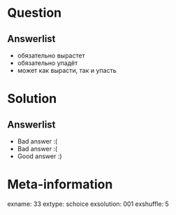 Question
========


Answerlist
----------
*  обязательно вырастет
*  обязательно упадёт
*  может как вырасти, так и упасть

Solution
========

Answerlist
----------
*  Bad answer :(
*  Bad answer :(
*  Good answer :)

Meta-information
================
exname: 33
extype: schoice
exsolution: 001
exshuffle: 5
